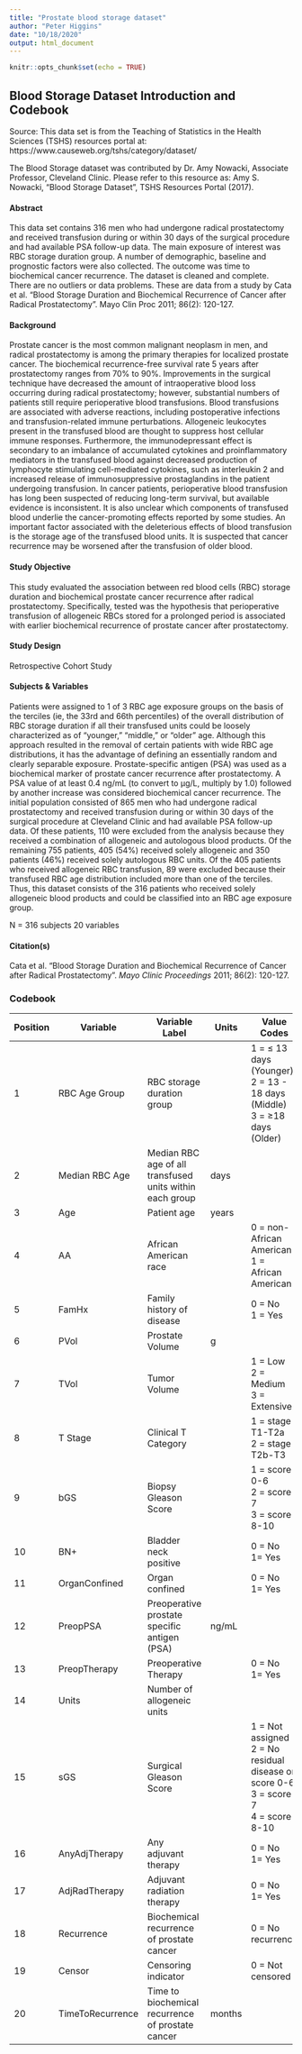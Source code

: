 ```yaml
---
title: "Prostate blood storage dataset"
author: "Peter Higgins"
date: "10/18/2020"
output: html_document
---
```


```r
knitr::opts_chunk$set(echo = TRUE)
```


## Blood Storage Dataset Introduction and Codebook

Source: This data set is from the Teaching of Statistics in the Health Sciences (TSHS) resources portal at:  
https://www.causeweb.org/tshs/category/dataset/

The Blood Storage dataset was contributed by Dr. Amy Nowacki, Associate Professor, Cleveland Clinic. Please refer to this resource as: Amy S. Nowacki, “Blood Storage Dataset”, TSHS Resources Portal (2017). 

#### Abstract

 This data set contains 316 men who had undergone radical prostatectomy and received transfusion during or within 30 days of the surgical procedure and had available PSA follow-up data. The main exposure of interest was RBC storage duration group. A number of demographic, baseline and prognostic factors were also collected. The outcome was time to biochemical cancer recurrence. The dataset is cleaned and complete. There are no outliers or data problems. These are data from a study by Cata et al. “Blood Storage Duration and Biochemical Recurrence of Cancer after Radical Prostatectomy”. Mayo Clin Proc 2011; 86(2): 120-127.

#### Background

Prostate cancer is the most common malignant neoplasm in men, and radical prostatectomy is among the primary therapies for localized prostate cancer. The biochemical recurrence-free survival rate 5 years after prostatectomy ranges from 70% to 90%. Improvements in the surgical technique have decreased the amount of intraoperative blood loss occurring during radical prostatectomy; however, substantial numbers of patients still require perioperative blood transfusions.
Blood transfusions are associated with adverse reactions, including postoperative infections and transfusion-related immune perturbations. Allogeneic leukocytes present in the transfused blood are thought to suppress host cellular immune responses. Furthermore, the immunodepressant effect is secondary to an imbalance of accumulated cytokines and proinflammatory mediators in the transfused blood against decreased production of lymphocyte stimulating cell-mediated cytokines, such as interleukin 2 and increased release of immunosuppressive prostaglandins in the patient undergoing transfusion.
In cancer patients, perioperative blood transfusion has long been suspected of reducing long-term survival, but available evidence is inconsistent. It is also unclear which components of transfused blood underlie the cancer-promoting effects reported by some studies. An important factor associated with the deleterious effects of blood transfusion is the storage age of the transfused blood units. It is suspected that cancer recurrence may be worsened after the transfusion of older blood.

#### Study Objective
This study evaluated the association between red blood cells (RBC) storage duration and biochemical prostate cancer recurrence after radical prostatectomy. Specifically, tested was the hypothesis that perioperative transfusion of allogeneic RBCs stored for a prolonged period is associated with earlier biochemical recurrence of prostate cancer after prostatectomy.

#### Study Design

Retrospective Cohort Study

#### Subjects & Variables

Patients were assigned to 1 of 3 RBC age exposure groups on the basis of the terciles (ie, the 33rd and 66th percentiles) of the overall distribution of RBC storage duration if all their transfused units could be loosely characterized as of “younger,” “middle,” or “older” age. Although this approach resulted in the removal of certain patients with wide RBC age distributions, it has the advantage of defining an essentially random and clearly separable exposure.
Prostate-specific antigen (PSA) was used as a biochemical marker of prostate cancer recurrence after prostatectomy. A PSA value of at least 0.4 ng/mL (to convert to μg/L, multiply by 1.0) followed by another increase was considered biochemical cancer recurrence.
The initial population consisted of 865 men who had undergone radical prostatectomy and received transfusion during or within 30 days of the surgical procedure at Cleveland Clinic and had available PSA follow-up data. Of these patients, 110 were excluded from the analysis because they received a combination of allogeneic and autologous blood products. Of the remaining 755 patients, 405 (54%) received solely allogeneic and 350 patients (46%) received solely autologous RBC units. Of the 405 patients who received allogeneic RBC transfusion, 89 were excluded because their transfused RBC age distribution included more than one of the terciles. Thus, this dataset consists of the 316 patients who received solely allogeneic blood products and could be classified into an RBC age exposure group.

N = 316 subjects 
20 variables

#### Citation(s)

Cata et al. “Blood Storage Duration and Biochemical Recurrence of Cancer after Radical Prostatectomy”. _Mayo Clinic Proceedings_ 2011; 86(2): 120-127.

### Codebook

|Position| Variable| Variable Label| Units| Value Codes|
|--------|---------|---------------|------| ---------|
|1| RBC Age Group|RBC storage duration group||1 = ≤ 13 days (Younger)<br>2 = 13 - 18 days (Middle)<br>3 = ≥18 days (Older)|
|2|Median RBC Age|Median RBC age of all transfused units within each group|days||
|3|Age|Patient age|years||
|4|AA|African American race||0 = non-African American<br>1 = African American|
|5|FamHx|Family history of disease||0 = No<br>1 = Yes|
|6|PVol|Prostate Volume|g||
|7|TVol|Tumor Volume||1 = Low<br>2 = Medium<br>3 = Extensive|
|8|T Stage|Clinical T Category||1 = stage T1-T2a<br>2 = stage T2b-T3|
|9|bGS|Biopsy Gleason Score||1 = score 0-6<br>2 = score 7<br>3 = score 8-10|
|10|BN+|Bladder neck positive||0 = No<br>1= Yes|
|11|OrganConfined|Organ confined||0 = No<br>1= Yes|
|12|PreopPSA|Preoperative prostate specific antigen (PSA)|ng/mL||
|13|PreopTherapy|Preoperative Therapy||0 = No<br>1= Yes|
|14|Units|Number of allogeneic units|||
|15|sGS|Surgical Gleason Score||1 = Not assigned<br>2 = No residual disease or score 0-6<br>3 = score 7<br>4 = score 8-10|
|16|AnyAdjTherapy|Any adjuvant therapy||0 = No<br>1= Yes|
|17|AdjRadTherapy|Adjuvant radiation therapy||0 = No<br>1= Yes|
|18|Recurrence|Biochemical recurrence of prostate cancer||0 = No recurrence|
|19|Censor|Censoring indicator||0 = Not censored|
|20|TimeToRecurrence|Time to biochemical recurrence of prostate cancer|months||